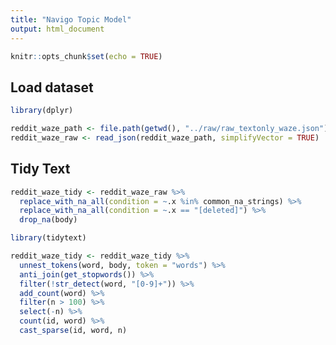 ```yaml
---
title: "Navigo Topic Model"
output: html_document
---
```


```r
knitr::opts_chunk$set(echo = TRUE)
```

## Load dataset

```r
library(dplyr)

reddit_waze_path <- file.path(getwd(), "../raw/raw_textonly_waze.json")
reddit_waze_raw <- read_json(reddit_waze_path, simplifyVector = TRUE)
```

## Tidy Text

```r
reddit_waze_tidy <- reddit_waze_raw %>% 
  replace_with_na_all(condition = ~.x %in% common_na_strings) %>% 
  replace_with_na_all(condition = ~.x == "[deleted]") %>% 
  drop_na(body)

library(tidytext)

reddit_waze_tidy <- reddit_waze_tidy %>% 
  unnest_tokens(word, body, token = "words") %>% 
  anti_join(get_stopwords()) %>% 
  filter(!str_detect(word, "[0-9]+")) %>% 
  add_count(word) %>% 
  filter(n > 100) %>% 
  select(-n) %>% 
  count(id, word) %>% 
  cast_sparse(id, word, n)
```

